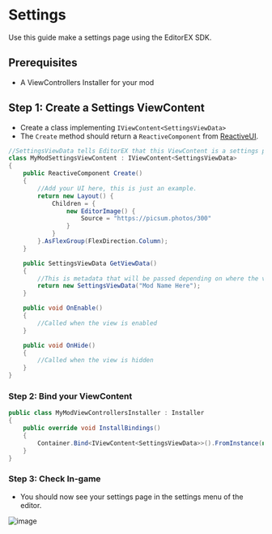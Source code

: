 # Settings
Use this guide make a settings page using the EditorEX SDK.

## Prerequisites
- A ViewControllers Installer for your mod


## Step 1: Create a Settings ViewContent
- Create a class implementing `IViewContent<SettingsViewData>`
- The `Create` method should return a `ReactiveComponent` from [ReactiveUI](https://github.com/reactive-platform).

```cs
//SettingsViewData tells EditorEX that this ViewContent is a settings page.
class MyModSettingsViewContent : IViewContent<SettingsViewData>
{
    public ReactiveComponent Create()
    {
        //Add your UI here, this is just an example.
        return new Layout() {
            Children = {
                new EditorImage() {
                    Source = "https://picsum.photos/300"
                } 
            }
        }.AsFlexGroup(FlexDirection.Column);
    }

    public SettingsViewData GetViewData()
    {
        //This is metadata that will be passed depending on where the viewcontent is used. For setting pages, this is just the mod name.
        return new SettingsViewData("Mod Name Here");
    }

    public void OnEnable()
    {
        //Called when the view is enabled
    }

    public void OnHide()
    {
        //Called when the view is hidden
    }
}
```

### Step 2: Bind your ViewContent

```cs
public class MyModViewControllersInstaller : Installer
{
    public override void InstallBindings()
    {
        Container.Bind<IViewContent<SettingsViewData>>().FromInstance(new MyModSettingsViewContent());
    }
}
```


### Step 3: Check In-game
- You should now see your settings page in the settings menu of the editor.

![image](images/general/settings.png)